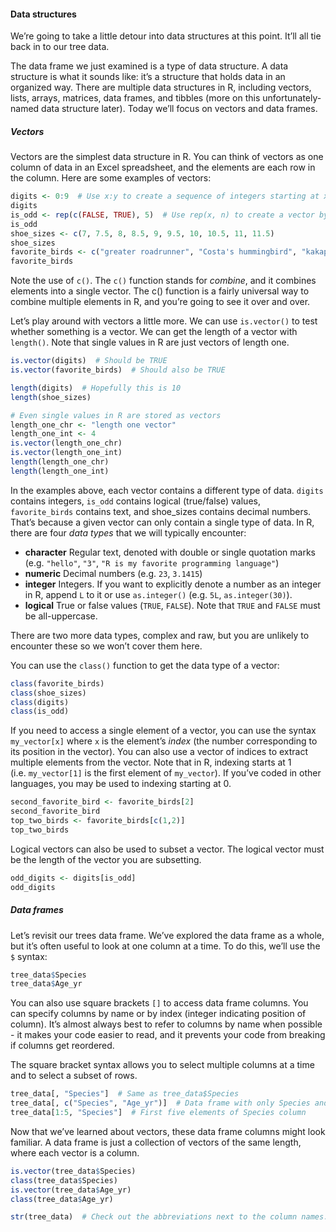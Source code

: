 #### Data structures

We're going to take a little detour into data structures at this point. It'll all tie back in to our tree data.

The data frame we just examined is a type of data structure. A data structure is what it sounds like: it's a structure that holds data in an organized way. There are multiple data structures in R, including vectors, lists, arrays, matrices, data frames, and tibbles (more on this unfortunately-named data structure later). Today we'll focus on vectors and data frames.

##### Vectors

Vectors are the simplest data structure in R. You can think of vectors as one column of data in an Excel spreadsheet, and the elements are each row in the column. Here are some examples of vectors:

```r
digits <- 0:9  # Use x:y to create a sequence of integers starting at x and ending at y
digits
is_odd <- rep(c(FALSE, TRUE), 5)  # Use rep(x, n) to create a vector by repeating x n times 
is_odd
shoe_sizes <- c(7, 7.5, 8, 8.5, 9, 9.5, 10, 10.5, 11, 11.5)
shoe_sizes
favorite_birds <- c("greater roadrunner", "Costa's hummingbird", "kakapo")
favorite_birds
```

Note the use of `c()`. The `c()` function stands for *combine*, and it combines elements into a single vector. The c() function is a fairly universal way to combine multiple elements in R, and you’re going to see it over and over.

Let's play around with vectors a little more. We can use `is.vector()` to test whether something is a vector. We can get the length of a vector with `length()`. Note that single values in R are just vectors of length one.

```r
is.vector(digits)  # Should be TRUE
is.vector(favorite_birds)  # Should also be TRUE

length(digits)  # Hopefully this is 10
length(shoe_sizes)

# Even single values in R are stored as vectors
length_one_chr <- "length one vector"
length_one_int <- 4
is.vector(length_one_chr)
is.vector(length_one_int)
length(length_one_chr)
length(length_one_int)
```

In the examples above, each vector contains a different type of data. `digits` contains integers, `is_odd` contains logical (true/false) values, `favorite_birds` contains text, and shoe_sizes contains decimal numbers. That's because a given vector can only contain a single type of data. In R, there are four *data types* that we will typically encounter:

  - **character**  Regular text, denoted with double or single quotation marks (e.g. `"hello"`, `"3"`, `"R is my favorite programming language"`)
  - **numeric**  Decimal numbers (e.g. `23`, `3.1415`)
  - **integer**  Integers. If you want to explicitly denote a number as an integer in R, append `L` to it or use `as.integer()` (e.g. `5L`, `as.integer(30)`).
  - **logical**  True or false values (`TRUE`, `FALSE`). Note that `TRUE` and `FALSE` must be all-uppercase.
  
There are two more data types, complex and raw, but you are unlikely to encounter these so we won't cover them here.

You can use the `class()` function to get the data type of a vector:

```r
class(favorite_birds)
class(shoe_sizes)
class(digits)
class(is_odd)
```

If you need to access a single element of a vector, you can use the syntax `my_vector[x]` where `x` is the element's *index* (the number corresponding to its position in the vector). You can also use a vector of indices to extract multiple elements from the vector. Note that in R, indexing starts at 1 (i.e. `my_vector[1]` is the first element of `my_vector`). If you've coded in other languages, you may be used to indexing starting at 0.

```r
second_favorite_bird <- favorite_birds[2]
second_favorite_bird
top_two_birds <- favorite_birds[c(1,2)]
top_two_birds
```

Logical vectors can also be used to subset a vector. The logical vector must be the length of the vector you are subsetting. 

```r
odd_digits <- digits[is_odd]
odd_digits
```


##### Data frames

Let's revisit our trees data frame. We've explored the data frame as a whole, but it's often useful to look at one column at a time. To do this, we'll use the `$` syntax:

```r
tree_data$Species
tree_data$Age_yr
```

You can also use square brackets `[]` to access data frame columns. You can specify columns by name or by index (integer indicating position of column). It's almost always best to refer to columns by name when possible - it makes your code easier to read, and it prevents your code from breaking if columns get reordered.

The square bracket syntax allows you to select multiple columns at a time and to select a subset of rows.

```r
tree_data[, "Species"]  # Same as tree_data$Species
tree_data[, c("Species", "Age_yr")]  # Data frame with only Species and Age_yr columns
tree_data[1:5, "Species"]  # First five elements of Species column
```

Now that we've learned about vectors, these data frame columns might look familiar. A data frame is just a collection of vectors of the same length, where each vector is a column.

```r
is.vector(tree_data$Species)
class(tree_data$Species)
is.vector(tree_data$Age_yr)
class(tree_data$Age_yr)

str(tree_data)  # Check out the abbreviations next to the column names: chr, num, and int. These are the data types of the columns.
```
